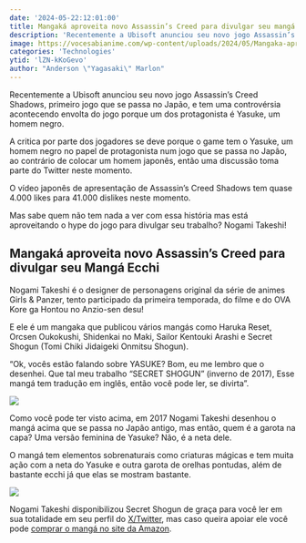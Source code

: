 ```yaml
---
date: '2024-05-22:12:01:00'
title: Mangaká aproveita novo Assassin’s Creed para divulgar seu mangá ecchi
description: 'Recentemente a Ubisoft anunciou seu novo jogo Assassin’s Creed Shadows, primeiro jogo que se passa no Japão, e tem uma controvérsia acontecendo envolta do jogo porque um dos protagonista é Yasuke, um homem negro.'
image: https://vocesabianime.com/wp-content/uploads/2024/05/Mangaka-aproveita-novo-Assassins-Creed-para-divulgar-seu-Manga-Ecchi.jpg
categories: 'Technologies'
ytid: 'lZN-kKoGevo'
author: "Anderson \"Yagasaki\" Marlon"
---
```


Recentemente a Ubisoft anunciou seu novo jogo Assassin’s Creed Shadows, primeiro jogo que se passa no Japão, e tem uma controvérsia acontecendo envolta do jogo porque um dos protagonista é Yasuke, um homem negro.

A critica por parte dos jogadores se deve porque o game tem o Yasuke, um homem negro no papel de protagonista num jogo que se passa no Japão, ao contrário de colocar um homem japonês, então uma discussão toma parte do Twitter neste momento.

O vídeo japonês de apresentação de Assassin’s Creed Shadows tem quase 4.000 likes para 41.000 dislikes neste momento.

Mas sabe quem não tem nada a ver com essa história mas está aproveitando o hype do jogo para divulgar seu trabalho? Nogami Takeshi!

## Mangaká aproveita novo Assassin’s Creed para divulgar seu Mangá Ecchi
Nogami Takeshi é o designer de personagens original da série de animes Girls & Panzer, tento participado da primeira temporada, do filme e do OVA Kore ga Hontou no Anzio-sen desu!

E ele é um mangaka que publicou vários mangás como Haruka Reset, Orcsen Oukokushi, Shidenkai no Maki, Sailor Kentouki Arashi e Secret Shogun (Tomi Chiki Jidaigeki Onmitsu Shogun).

“Ok, vocês estão falando sobre YASUKE? Bom, eu me lembro que o desenhei. Que tal meu trabalho “SECRET SHOGUN” (inverno de 2017), Esse mangá tem tradução em inglês, então você pode ler, se divirta”.

![](https://vocesabianime.com/wp-content/uploads/2024/05/Secret-shogun.webp)

Como você pode ter visto acima, em 2017 Nogami Takeshi desenhou o mangá acima que se passa no Japão antigo, mas então, quem é a garota na capa? Uma versão feminina de Yasuke? Não, é a neta dele.

O mangá tem elementos sobrenaturais como criaturas mágicas e tem muita ação com a neta do Yasuke e outra garota de orelhas pontudas, além de bastante ecchi já que elas se mostram bastante.

![](https://vocesabianime.com/wp-content/uploads/2024/05/Secret-Shogun-manga.webp)

Nogami Takeshi disponibilizou Secret Shogun de graça para você ler em sua totalidade em seu perfil do [X/Twitter](https://x.com/takeshi_nogami/status/1792518233188343923), mas caso queira apoiar ele você pode [comprar o mangá no site da Amazon](https://amzn.to/3WSivuu).
